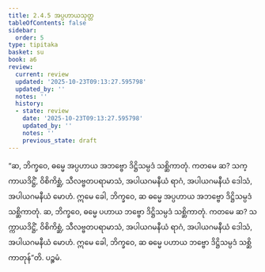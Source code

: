 ```yaml
---
title: 2.4.5 အပ္ပဟာယသုတ္တ
tableOfContents: false
sidebar:
  order: 5
type: tipitaka
basket: su
book: a6
review:
  current: review
  updated: '2025-10-23T09:13:27.595798'
  updated_by: ''
  notes: ''
  history:
  - state: review
    date: '2025-10-23T09:13:27.595798'
    updated_by: ''
    notes: ''
    previous_state: draft
---
```



<ReviewStatus review={frontmatter.review} showDetails={true} />

<HypothesisAnnotation frontmatter={frontmatter} />

<DynamicBreadcrumb />

<Division number="89" book="a6" e="ch" v="16" p="381">

<Paragraph number="696" book="a6">
“ဆ, ဘိက္ခဝေ, ဓမ္မေ အပ္ပဟာယ အဘဗ္ဗော ဒိဋ္ဌိသမ္ပဒံ သစ္ဆိကာတုံ. ကတမေ ဆ? သက္ကာယဒိဋ္ဌိံ, ဝိစိကိစ္ဆံ, သီလဗ္ဗတပရာမာသံ, အပါယဂမနီယံ ရာဂံ, အပါယဂမနီယံ ဒေါသံ, အပါယဂမနီယံ မောဟံ. ဣမေ ခေါ, ဘိက္ခဝေ, ဆ ဓမ္မေ အပ္ပဟာယ အဘဗ္ဗော ဒိဋ္ဌိသမ္ပဒံ သစ္ဆိကာတုံ.
</Paragraph>

<Paragraph number="697" book="a6">
ဆ, ဘိက္ခဝေ, ဓမ္မေ ပဟာယ ဘဗ္ဗော ဒိဋ္ဌိသမ္ပဒံ သစ္ဆိကာတုံ. ကတမေ ဆ? သက္ကာယဒိဋ္ဌိံ, ဝိစိကိစ္ဆံ, သီလဗ္ဗတပရာမာသံ, အပါယဂမနီယံ ရာဂံ, အပါယဂမနီယံ ဒေါသံ, အပါယဂမနီယံ မောဟံ. ဣမေ ခေါ, ဘိက္ခဝေ, ဆ ဓမ္မေ ပဟာယ ဘဗ္ဗော ဒိဋ္ဌိသမ္ပဒံ သစ္ဆိကာတုန်”တိ.

</Paragraph>
</Division>

<Paragraph number="698" type="center" book="a6">
ပဉ္စမံ.
</Paragraph>